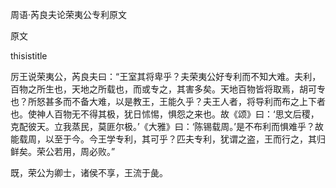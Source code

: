 


周语·芮良夫论荣夷公专利原文

原文

thisistitle

厉王说荣夷公，芮良夫曰：“王室其将卑乎？夫荣夷公好专利而不知大难。夫利，百物之所生也，天地之所载也，而或专之，其害多矣。天地百物皆将取焉，胡可专也？所怒甚多而不备大难，以是教王，王能久乎？夫王人者，将导利而布之上下者也。使神人百物无不得其极，犹日怵惕，惧怨之来也。故《颂》曰：‘思文后稷，克配彼天。立我蒸民，莫匪尔极。’《大雅》曰：‘陈锡载周。’是不布利而惧难乎？故能载周，以至于今。今王学专利，其可乎？匹夫专利，犹谓之盗，王而行之，其归鲜矣。荣公若用，周必败。”

既，荣公为卿士，诸侯不享，王流于彘。

